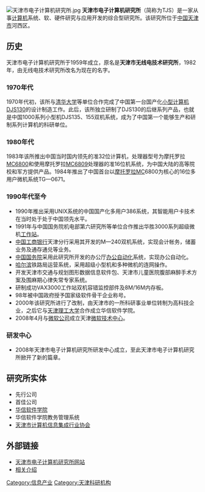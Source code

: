 {{expand|time=2009-06-21T05:34:50+00:00}}
[[File:天津市电子计算机研究所.jpg|thumb]]
'''天津市电子计算机研究所'''（简称为TJS）是一家从事[[计算机|计算机]]系统、软、硬件研究与应用开发的综合型研究所。该研究所位于[[中国|中国]][[天津市|天津市]]河西区。

==历史==
天津市电子计算机研究所于1959年成立，原名是'''天津市无线电技术研究所'''，1982年，由无线电技术研究所改名为现在的名字。

===1970年代===
1970年代初，该所与[[清华大学|清华大学]]等单位合作完成了中国第一台国产化[[小型计算机|小型计算机]][[DJS130|DJS130]]的设计制造工作。此后，该所独立研制了DJS130的后继系列产品，也就是中国1000系列小型机DJS135、155双机系统，成为了中国第一个能够生产和研制系列计算机的科研单位。

===1980年代===
1983年该所推出中国当时国内领先的准32位计算机，处理器型号为摩托罗拉[[MC6800|MC6800]]和使用摩托罗拉[[MC6809|MC6809]]处理器的准16位机系统，为中国大陆的高等院校和军方提供产品。1984年推出了中国首台以[[摩托罗拉|摩托罗拉]]MC6800为核心的16位多用户微机系统TG—0671。

===1990年代至今===
*1990年推出采用UNIX系统的中国国产化多用户386系统，其智能用户卡技术在当时处于处于中国领先水平。
*1991年与中国国务院机电部第六研究所等单位合作推出华胜3000系列超级微机[[工作站|工作站]]。
*[[中国工商银行|中国工商银行]]天津分行采用其开发的M—240双机系统，实现会计帐务，储蓄业务及通存通兑等业务。
*[[中国国务院|中国国务院]]采用此研究所开发的办公厅[[办公自动化|办公自动化]]系统，实现办公自动化。
*[[哈尔滨|哈尔滨]]铁路局运营系统，采用超级小型机和多种微机的连网操作。
*开发天津市交通与规划图形数据信息软件包、天津市儿童医院腹部麻醉手术方案及围麻期心律失常专家系统。
*研制成功VAX3000工作站双机容错监控部件及8M/16M内存板。
*98年被中国政府授予国家级软件骨干企业称号。
*2000年该研究所进行了改制，由天津市的一所科研事业单位转制为高科技企业，之后它与[[天津理工大学|天津理工大学]]合作成立华信软件学院。
*2008年4月与[[微软公司|微软公司]]成立天津[[微软技术中心|微软技术中心]]。

===研发中心===
*2008年天津市电子计算机研究所研发中心成立，至此天津市电子计算机研究所掀开了新的篇章。
==研究所实体==
* 先行公司
* 首佳公司
* [[华信软件学院|华信软件学院]]
* 华信软件学院教务管理系统
* [[天津市计算机信息集成行业协会|天津市计算机信息集成行业协会]]

==外部链接==
*[https://web.archive.org/web/20090521111240/http://www.tjsinfo.com/index.do 天津市电子计算机研究所网站]
*[http://www.soft6.com/corp/59004 相关介绍]{{dead link|date=2017年12月 |bot=InternetArchiveBot |fix-attempted=yes }}

[[Category:信息产业|Category:信息产业]]
[[Category:天津科研机构|Category:天津科研机构]]